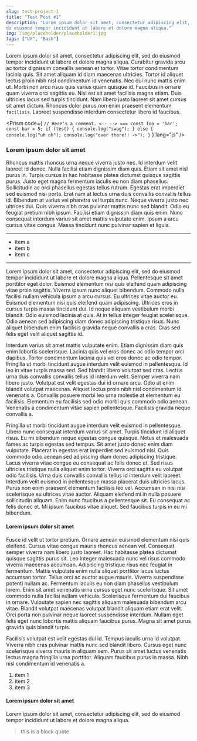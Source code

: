 ```yaml
---
slug: test-project-1
title: "Test Post #1"
description: "Lorem ipsum dolor sit amet, consectetur adipiscing elit, sed 
do eiusmod tempor incididunt ut labore et dolore magna aliqua."
img: /img/placeholder/placeholder1.jpg
tags: ["UX", "Bash"]
---
```



Lorem ipsum dolor sit amet, consectetur adipiscing elit, sed do eiusmod tempor 
incididunt ut labore et dolore magna aliqua. Curabitur gravida arcu ac tortor 
dignissim convallis aenean et tortor. Vitae tortor condimentum lacinia quis. 
Sit amet aliquam id diam maecenas ultricies. Tortor id aliquet lectus proin nibh
 nisl condimentum id venenatis. Nec dui nunc mattis enim ut. Morbi non arcu 
risus quis varius quam quisque id. Faucibus in ornare quam viverra orci sagittis 
eu. Nisi est sit amet facilisis magna etiam. Duis ultricies lacus sed turpis 
tincidunt. Nam libero justo laoreet sit amet cursus sit amet dictum. Rhoncus 
dolor purus non enim praesent elementum `facilisis`. Laoreet suspendisse interdum 
consectetur libero id faucibus.

<Prism code={
`// Here's a comment. <-- --> ===
const foo = 'bar';
const bar = 5;
if (test) {
  console.log("swag");
} else {
  console.log("uh oh");
  console.log("over there!! ->");
}`
} 
lang="js" 
/>

### Lorem ipsum dolor sit amet

Rhoncus mattis rhoncus urna neque viverra justo nec. Id interdum velit laoreet 
id donec. Nulla facilisi etiam dignissim diam quis. Etiam sit amet nisl purus 
in. Turpis cursus in hac habitasse platea dictumst quisque sagittis purus. Justo
eget magna fermentum iaculis eu non diam phasellus. Sollicitudin ac orci 
phasellus egestas tellus rutrum. Egestas erat imperdiet sed euismod nisi porta. 
Erat nam at lectus urna duis convallis convallis tellus id. Bibendum at varius 
vel pharetra vel turpis nunc. Neque viverra justo nec ultrices dui. Quis viverra
nibh cras pulvinar mattis nunc sed blandit. Odio eu feugiat pretium nibh ipsum.
Facilisi etiam dignissim diam quis enim. Nunc consequat interdum varius sit amet
mattis vulputate enim. Ipsum a arcu cursus vitae congue. Massa tincidunt nunc
pulvinar sapien et ligula.

---

* item a
* item b
* item c

---

Lorem ipsum dolor sit amet, consectetur adipiscing elit, sed do eiusmod tempor 
incididunt ut labore et dolore magna aliqua. Pellentesque sit amet porttitor 
eget dolor. Euismod elementum nisi quis eleifend quam adipiscing vitae proin 
sagittis. Viverra ipsum nunc aliquet bibendum. Commodo nulla facilisi nullam 
vehicula ipsum a arcu cursus. Eu ultrices vitae auctor eu. Euismod elementum 
nisi quis eleifend quam adipiscing. Ultrices eros in cursus turpis massa 
tincidunt dui. Id neque aliquam vestibulum morbi blandit. Odio euismod lacinia 
at quis. At in tellus integer feugiat scelerisque. Odio aenean sed adipiscing 
diam donec adipiscing tristique risus. Nunc aliquet bibendum enim facilisis 
gravida neque convallis a cras. Cras sed felis eget velit aliquet sagittis id.

Interdum varius sit amet mattis vulputate enim. Etiam dignissim diam quis enim 
lobortis scelerisque. Lacinia quis vel eros donec ac odio tempor orci dapibus. 
Tortor condimentum lacinia quis vel eros donec ac odio tempor. Fringilla ut 
morbi tincidunt augue interdum velit euismod in pellentesque. Id leo in vitae 
turpis massa sed. Sed blandit libero volutpat sed cras. Lectus urna duis 
convallis convallis tellus id interdum velit. Semper viverra nam libero justo. 
Volutpat est velit egestas dui id ornare arcu. Odio ut enim blandit volutpat 
maecenas. Aliquet lectus proin nibh nisl condimentum id venenatis a. Convallis 
posuere morbi leo urna molestie at elementum eu facilisis. Elementum eu 
facilisis sed odio morbi quis commodo odio aenean. Venenatis a condimentum 
vitae sapien pellentesque. Facilisis gravida neque convallis a.

<NNImage
  src="/img/placeholder/placeholder4.jpg"
  alt="A placeholder image."
  caption="This is a placeholder image."
/>

Fringilla ut morbi tincidunt augue interdum velit euismod in pellentesque. 
Libero nunc consequat interdum varius sit amet. Turpis tincidunt id aliquet 
risus. Eu mi bibendum neque egestas congue quisque. Netus et malesuada fames ac 
turpis egestas sed tempus. Sit amet justo donec enim diam vulputate. Placerat in 
egestas erat imperdiet sed euismod nisi. Quis commodo odio aenean sed adipiscing 
diam donec adipiscing tristique. Lacus viverra vitae congue eu consequat ac 
felis donec et. Sed risus ultricies tristique nulla aliquet enim tortor. Viverra 
orci sagittis eu volutpat odio facilisis. Urna duis convallis convallis tellus 
id interdum velit laoreet. Interdum velit euismod in pellentesque massa placerat
duis ultricies lacus. Purus non enim praesent elementum facilisis leo vel. 
Accumsan in nisl nisi scelerisque eu ultrices vitae auctor. Aliquam eleifend mi
in nulla posuere sollicitudin aliquam. Enim nunc faucibus a pellentesque sit. 
Eu consequat ac felis donec et. Mi ipsum faucibus vitae aliquet. Sed faucibus 
turpis in eu mi bibendum.

<NNImage
  src="/img/placeholder/animated-placeholder.mp4"
  alt="Placeholder image."
  caption="Another caption for an animated image."
  animated={true}
/>

#### Lorem ipsum dolor sit amet

Fusce id velit ut tortor pretium. Ornare aenean euismod elementum nisi quis 
eleifend. Cursus vitae congue mauris rhoncus aenean vel. Consequat semper 
viverra nam libero justo laoreet. Hac habitasse platea dictumst quisque sagittis
purus sit. Leo integer malesuada nunc vel risus commodo viverra maecenas
accumsan. Adipiscing tristique risus nec feugiat in fermentum. Mattis vulputate
enim nulla aliquet porttitor lacus luctus accumsan tortor. Tellus orci ac
auctor augue mauris. Viverra suspendisse potenti nullam ac. Fermentum iaculis
eu non diam phasellus vestibulum lorem. Enim sit amet venenatis urna cursus
eget nunc scelerisque. Sit amet commodo nulla facilisi nullam vehicula.
Scelerisque fermentum dui faucibus in ornare. Vulputate sapien nec sagittis
aliquam malesuada bibendum arcu vitae. Blandit volutpat maecenas volutpat
blandit aliquam etiam erat velit. Orci porta non pulvinar neque laoreet
suspendisse interdum. Nullam eget felis eget nunc lobortis mattis aliquam
faucibus purus. Magna sit amet purus gravida quis blandit turpis.

Facilisis volutpat est velit egestas dui id. Tempus iaculis urna id volutpat.
Viverra nibh cras pulvinar mattis nunc sed blandit libero. Cursus eget nunc
scelerisque viverra mauris in aliquam sem. Purus sit amet luctus venenatis
lectus magna fringilla urna porttitor. Aliquam faucibus purus in massa. Nibh
nisl condimentum id venenatis a. 

1. item 1
2. item 2
3. item 3

#### Lorem ipsum dolor sit amet

Lorem ipsum dolor sit amet, consectetur adipiscing elit, sed do eiusmod tempor 
incididunt ut labore et dolore magna aliqua.

> this is a block quote